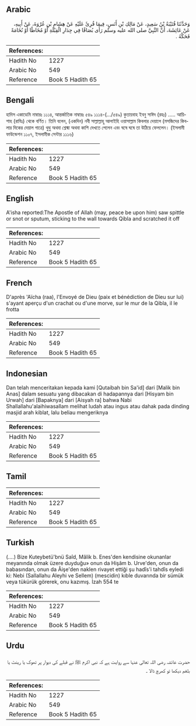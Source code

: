 ## Arabic


<div dir="rtl" lang="ar" style={{fontSize:'larger',backgroundColor:'#f8f9fa',padding:20}}>
وَحَدَّثَنَا قُتَيْبَةُ بْنُ سَعِيدٍ، عَنْ مَالِكِ بْنِ أَنَسٍ، فِيمَا قُرِئَ عَلَيْهِ عَنْ هِشَامِ بْنِ عُرْوَةَ، عَنْ أَبِيهِ، عَنْ عَائِشَةَ، أَنَّ النَّبِيَّ صلى الله عليه وسلم رَأَى بُصَاقًا فِي جِدَارِ الْقِبْلَةِ أَوْ مُخَاطًا أَوْ نُخَامَةً فَحَكَّهُ ‏.‏
</div>
<div style={{backgroundColor:'#f8f9fa',padding:20, marginBottom: 10}}><table> <thead> <tr> <th>References:</th> <th></th> </tr> </thead> <tbody><tr><td>Hadith No</td><td>1227</td></tr><tr><td>Arabic No</td><td>549</td></tr><tr><td>Reference</td><td>Book 5 Hadith 65</td></tr></tbody></table></div>

## Bengali


<div dir="ltr" lang="bn" style={{fontSize:'larger',backgroundColor:'#f8f9fa',padding:20}}>
হাদিস একাডেমি নাম্বারঃ ১১১৪, আন্তর্জাতিক নাম্বারঃ ৫৪৯ ১১১৪-(.../৫৪৯) কুতায়বাহ ইবনু সাঈদ (রহঃ) ..... আয়িশাহ (রাযিঃ) থেকে বর্ণিত। তিনি বলেন, (একদিন) নবী সাল্লাল্লাহু আলাইহি ওয়াসাল্লাম কিবলার দেয়ালে (মসজিদের কিবলার দিকের দেয়াল গাত্রে) থুথু অথবা শ্লেষ্মা অথবা কাশি দেখতে পেলেন এবং ঘষে ঘষে তা উঠিয়ে ফেললেন। (ইসলামী ফাউন্ডেশন ১১০৭, ইসলামীক সেন্টার ১১১৬)
</div>
<div style={{backgroundColor:'#f8f9fa',padding:20, marginBottom: 10}}><table> <thead> <tr> <th>References:</th> <th></th> </tr> </thead> <tbody><tr><td>Hadith No</td><td>1227</td></tr><tr><td>Arabic No</td><td>549</td></tr><tr><td>Reference</td><td>Book 5 Hadith 65</td></tr></tbody></table></div>

## English


<div dir="ltr" lang="en" style={{fontSize:'larger',backgroundColor:'#f8f9fa',padding:20}}>
A'isha reported:The Apostle of Allah (may, peace be upon him) saw spittle or snot or sputum, sticking to the wall towards Qibla and scratched it off
</div>
<div style={{backgroundColor:'#f8f9fa',padding:20, marginBottom: 10}}><table> <thead> <tr> <th>References:</th> <th></th> </tr> </thead> <tbody><tr><td>Hadith No</td><td>1227</td></tr><tr><td>Arabic No</td><td>549</td></tr><tr><td>Reference</td><td>Book 5 Hadith 65</td></tr></tbody></table></div>

## French


<div dir="ltr" lang="fr" style={{fontSize:'larger',backgroundColor:'#f8f9fa',padding:20}}>
D'après 'Aïcha (raa), l'Envoyé de Dieu (paix et bénédiction de Dieu sur lui) s'ayant aperçu d'un crachat ou d'une morve, sur le mur de la Qibla, il le frotta
</div>
<div style={{backgroundColor:'#f8f9fa',padding:20, marginBottom: 10}}><table> <thead> <tr> <th>References:</th> <th></th> </tr> </thead> <tbody><tr><td>Hadith No</td><td>1227</td></tr><tr><td>Arabic No</td><td>549</td></tr><tr><td>Reference</td><td>Book 5 Hadith 65</td></tr></tbody></table></div>

## Indonesian


<div dir="ltr" lang="id" style={{fontSize:'larger',backgroundColor:'#f8f9fa',padding:20}}>
Dan telah menceritakan kepada kami [Qutaibah bin Sa'id] dari [Malik bin Anas] dalam sesuatu yang dibacakan di hadapannya dari [Hisyam bin Urwah] dari [Bapaknya] dari [Aisyah ra] bahwa Nabi Shallallahu'alaihiwasallam melihat ludah atau ingus atau dahak pada dinding masjid arah kiblat, lalu beliau mengeriknya
</div>
<div style={{backgroundColor:'#f8f9fa',padding:20, marginBottom: 10}}><table> <thead> <tr> <th>References:</th> <th></th> </tr> </thead> <tbody><tr><td>Hadith No</td><td>1227</td></tr><tr><td>Arabic No</td><td>549</td></tr><tr><td>Reference</td><td>Book 5 Hadith 65</td></tr></tbody></table></div>

## Tamil


<div dir="ltr" lang="ta" style={{fontSize:'larger',backgroundColor:'#f8f9fa',padding:20}}>

</div>
<div style={{backgroundColor:'#f8f9fa',padding:20, marginBottom: 10}}><table> <thead> <tr> <th>References:</th> <th></th> </tr> </thead> <tbody><tr><td>Hadith No</td><td>1227</td></tr><tr><td>Arabic No</td><td>549</td></tr><tr><td>Reference</td><td>Book 5 Hadith 65</td></tr></tbody></table></div>

## Turkish


<div dir="ltr" lang="tr" style={{fontSize:'larger',backgroundColor:'#f8f9fa',padding:20}}>
(….) Bize Kuteybetü'bnü Saîd, Mâlik b. Enes'den kendisine okunanlar meyanında olmak üzere duyduğu» onun da Hişâm b. Urve'den, onun da babasından, onun da Âişe'den naklen rivayet ettiği şu hadîs'i tahdîs eyledi ki: Nebi (Sallallahu Aleyhi ve Sellem) (mescidin) kıble duvarında bir sümük veya tükürük görerek, onu kazımış. İzah 554 te
</div>
<div style={{backgroundColor:'#f8f9fa',padding:20, marginBottom: 10}}><table> <thead> <tr> <th>References:</th> <th></th> </tr> </thead> <tbody><tr><td>Hadith No</td><td>1227</td></tr><tr><td>Arabic No</td><td>549</td></tr><tr><td>Reference</td><td>Book 5 Hadith 65</td></tr></tbody></table></div>

## Urdu


<div dir="rtl" lang="ur" style={{fontSize:'larger',backgroundColor:'#f8f9fa',padding:20}}>
حضرت عائشہ رضی اللہ تعالی عنہا سے روایت ہے کہ نبی اکرم ﷺ نے قبلے کی دیوار پر تھوک یا رینٹ یا بلغم دیکھا تو کھرچ ڈالا ۔
</div>
<div style={{backgroundColor:'#f8f9fa',padding:20, marginBottom: 10}}><table> <thead> <tr> <th>References:</th> <th></th> </tr> </thead> <tbody><tr><td>Hadith No</td><td>1227</td></tr><tr><td>Arabic No</td><td>549</td></tr><tr><td>Reference</td><td>Book 5 Hadith 65</td></tr></tbody></table></div>